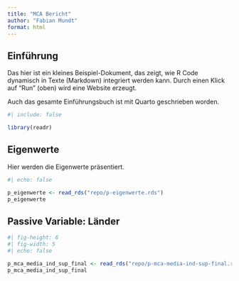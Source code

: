 ```yaml
---
title: "MCA Bericht"
author: "Fabian Mundt"
format: html
---
```


## Einführung

Das hier ist ein kleines Beispiel-Dokument, das zeigt, wie R Code dynamisch in Texte (Markdown) integriert werden kann. Durch einen Klick auf "Run" (oben) wird eine Website erzeugt. 

Auch das gesamte Einführungsbuch ist mit Quarto geschrieben worden.


```r
#| include: false

library(readr)
```

## Eigenwerte

Hier werden die Eigenwerte präsentiert.

```r
#| echo: false

p_eigenwerte <- read_rds("repo/p-eigenwerte.rds")
p_eigenwerte
```

## Passive Variable: Länder

```r
#| fig-height: 6
#| fig-width: 5
#| echo: false

p_mca_media_ind_sup_final <- read_rds("repo/p-mca-media-ind-sup-final.rds")
p_mca_media_ind_sup_final
```